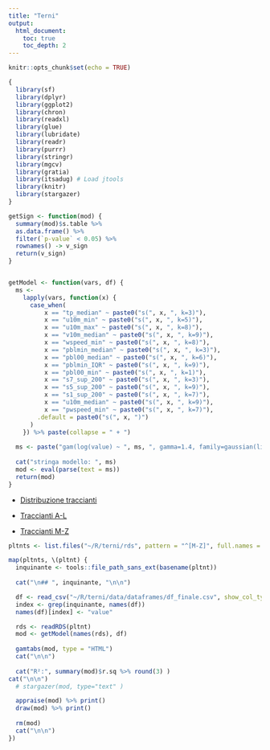 ```yaml
---
title: "Terni"
output: 
  html_document:
    toc: true
    toc_depth: 2
---
```


```r
knitr::opts_chunk$set(echo = TRUE)

{
  library(sf)
  library(dplyr)
  library(ggplot2)
  library(chron)
  library(readxl)
  library(glue)
  library(lubridate)
  library(readr)
  library(purrr)
  library(stringr)
  library(mgcv)
  library(gratia)
  library(itsadug) # Load jtools
  library(knitr)
  library(stargazer)
} 

getSign <- function(mod) {
  summary(mod)$s.table %>% 
  as.data.frame() %>% 
  filter(`p-value` < 0.05) %>% 
  rownames() -> v_sign
  return(v_sign)
}


getModel <- function(vars, df) {
  ms <- 
    lapply(vars, function(x) {
      case_when(
          x == "tp_median" ~ paste0("s(", x, ", k=3)"),
          x == "u10m_min" ~ paste0("s(", x, ", k=5)"),
          x == "u10m_max" ~ paste0("s(", x, ", k=8)"),
          x == "v10m_median" ~ paste0("s(", x, ", k=9)"),
          x == "wspeed_min" ~ paste0("s(", x, ", k=8)"),
          x == "pblmin_median" ~ paste0("s(", x, ", k=3)"),
          x == "pbl00_median" ~ paste0("s(", x, ", k=6)"),
          x == "pblmin_IQR" ~ paste0("s(", x, ", k=9)"),
          x == "pbl00_min" ~ paste0("s(", x, ", k=1)"),
          x == "s7_sup_200" ~ paste0("s(", x, ", k=3)"),
          x == "s5_sup_200" ~ paste0("s(", x, ", k=9)"),
          x == "s1_sup_200" ~ paste0("s(", x, ", k=7)"),
          x == "u10m_median" ~ paste0("s(", x, ", k=9)"),
          x == "pwspeed_min" ~ paste0("s(", x, ", k=7)"),
        .default = paste0("s(", x, ")")
      )
    }) %>% paste(collapse = " + ") 
  
  ms <- paste("gam(log(value) ~ ", ms, ", gamma=1.4, family=gaussian(link=log), data = df)")
  
  cat("stringa modello: ", ms)
  mod <- eval(parse(text = ms))
  return(mod)
}


```

- [Distribuzione traccianti](distribution)

- [Traccianti A-L](traccianti_al)
- [Traccianti M-Z](traccianti_mz)

```r

pltnts <- list.files("~/R/terni/rds", pattern = "^[M-Z]", full.names = TRUE) 

map(pltnts, \(pltnt) {
  inquinante <- tools::file_path_sans_ext(basename(pltnt))
  
  cat("\n## ", inquinante, "\n\n")

  df <- read_csv("~/R/terni/data/dataframes/df_finale.csv", show_col_types = FALSE)
  index <- grep(inquinante, names(df))
  names(df)[index] <- "value"

  rds <- readRDS(pltnt)
  mod <- getModel(names(rds), df)
  
  gamtabs(mod, type = "HTML")
  cat("\n\n")
    
  cat("R²:", summary(mod)$r.sq %>% round(3) )
cat("\n\n")
  # stargazer(mod, type="text" )

  appraise(mod) %>% print()
  draw(mod) %>% print()
  
  rm(mod)
  cat("\n\n")
})


```


